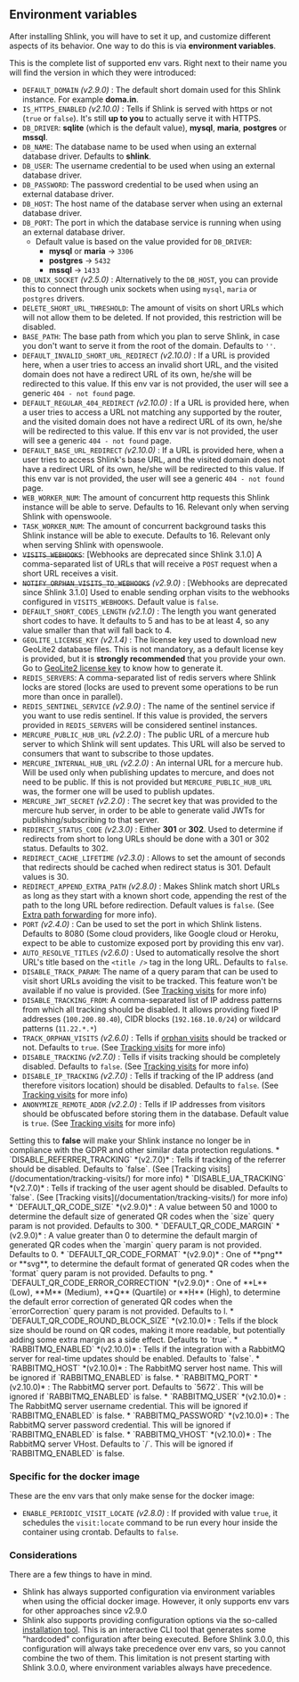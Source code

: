 
## Environment variables

After installing Shlink, you will have to set it up, and customize different aspects of its behavior. One way to do this is via **environment variables**.

This is the complete list of supported env vars. Right next to their name you will find the version in which they were introduced:

* `DEFAULT_DOMAIN` *(v2.9.0)* : The default short domain used for this Shlink instance. For example **doma.in**.
* `IS_HTTPS_ENABLED` *(v2.10.0)* : Tells if Shlink is served with https or not (`true` or `false`). It's still **up to you** to actually serve it with HTTPS.
* `DB_DRIVER`: **sqlite** (which is the default value), **mysql**, **maria**, **postgres** or **mssql**.
* `DB_NAME`: The database name to be used when using an external database driver. Defaults to **shlink**.
* `DB_USER`: The username credential to be used when using an external database driver.
* `DB_PASSWORD`: The password credential to be used when using an external database driver.
* `DB_HOST`: The host name of the database server when using an external database driver.
* `DB_PORT`: The port in which the database service is running when using an external database driver.
  * Default value is based on the value provided for `DB_DRIVER`:
    * **mysql** or **maria** -> `3306`
    * **postgres** -> `5432`
    * **mssql** -> `1433`
* `DB_UNIX_SOCKET` *(v2.5.0)* : Alternatively to the `DB_HOST`, you can provide this to connect through unix sockets when using `mysql`, `maria` or `postgres` drivers.
* `DELETE_SHORT_URL_THRESHOLD`: The amount of visits on short URLs which will not allow them to be deleted. If not provided, this restriction will be disabled.
* `BASE_PATH`: The base path from which you plan to serve Shlink, in case you don't want to serve it from the root of the domain. Defaults to `''`.
* `DEFAULT_INVALID_SHORT_URL_REDIRECT` *(v2.10.0)* : If a URL is provided here, when a user tries to access an invalid short URL, and the visited domain does not have a redirect URL of its own, he/she will be redirected to this value. If this env var is not provided, the user will see a generic `404 - not found` page.
* `DEFAULT_REGULAR_404_REDIRECT` *(v2.10.0)* : If a URL is provided here, when a user tries to access a URL not matching any supported by the router, and the visited domain does not have a redirect URL of its own, he/she will be redirected to this value. If this env var is not provided, the user will see a generic `404 - not found` page.
* `DEFAULT_BASE_URL_REDIRECT` *(v2.10.0)* : If a URL is provided here, when a user tries to access Shlink's base URL, and the visited domain does not have a redirect URL of its own, he/she will be redirected to this value. If this env var is not provided, the user will see a generic `404 - not found` page.
* `WEB_WORKER_NUM`: The amount of concurrent http requests this Shlink instance will be able to serve. Defaults to 16. Relevant only when serving Shlink with openswoole.
* `TASK_WORKER_NUM`: The amount of concurrent background tasks this Shlink instance will be able to execute. Defaults to 16. Relevant only when serving Shlink with openswoole.
* ~~`VISITS_WEBHOOKS`~~: [Webhooks are deprecated since Shlink 3.1.0] A comma-separated list of URLs that will receive a `POST` request when a short URL receives a visit.
* ~~`NOTIFY_ORPHAN_VISITS_TO_WEBHOOKS`~~ *(v2.9.0)* : [Webhooks are deprecated since Shlink 3.1.0] Used to enable sending orphan visits to the webhooks configured in `VISITS_WEBHOOKS`. Default value is `false`.
* `DEFAULT_SHORT_CODES_LENGTH` *(v2.1.0)* : The length you want generated short codes to have. It defaults to 5 and has to be at least 4, so any value smaller than that will fall back to 4.
* `GEOLITE_LICENSE_KEY` *(v2.1.4)* : The license key used to download new GeoLite2 database files. This is not mandatory, as a default license key is provided, but it is **strongly recommended** that you provide your own. Go to [GeoLite2 license key](/documentation/geolite-license-key) to know how to generate it.
* `REDIS_SERVERS`: A comma-separated list of redis servers where Shlink locks are stored (locks are used to prevent some operations to be run more than once in parallel).
* `REDIS_SENTINEL_SERVICE` *(v2.9.0)* : The name of the sentinel service if you want to use redis sentinel. If this value is provided, the servers provided in `REDIS_SERVERS` will be considered sentinel instances.
* `MERCURE_PUBLIC_HUB_URL` *(v2.2.0)* : The public URL of a mercure hub server to which Shlink will sent updates. This URL will also be served to consumers that want to subscribe to those updates.
* `MERCURE_INTERNAL_HUB_URL` *(v2.2.0)* : An internal URL for a mercure hub. Will be used only when publishing updates to mercure, and does not need to be public. If this is not provided but `MERCURE_PUBLIC_HUB_URL` was, the former one will be used to publish updates.
* `MERCURE_JWT_SECRET` *(v2.2.0)* : The secret key that was provided to the mercure hub server, in order to be able to generate valid JWTs for publishing/subscribing to that server.
* `REDIRECT_STATUS_CODE` *(v2.3.0)* : Either **301** or **302**. Used to determine if redirects from short to long URLs should be done with a 301 or 302 status. Defaults to 302.
* `REDIRECT_CACHE_LIFETIME` *(v2.3.0)* : Allows to set the amount of seconds that redirects should be cached when redirect status is 301. Default values is 30.
* `REDIRECT_APPEND_EXTRA_PATH` *(v2.8.0)* : Makes Shlink match short URLs as long as they start with a known short code, appending the rest of the path to the long URL before redirection. Default values is `false`. (See [Extra path forwarding](/documentation/some-features/#extra-path-forwarding) for more info).
* `PORT` *(v2.4.0)* : Can be used to set the port in which Shlink listens. Defaults to 8080 (Some cloud providers, like Google cloud or Heroku, expect to be able to customize exposed port by providing this env var).
* `AUTO_RESOLVE_TITLES` *(v2.6.0)* : Used to automatically resolve the short URL's title based on the `<title />` tag in the long URL. Defaults to `false`.
* `DISABLE_TRACK_PARAM`: The name of a query param that can be used to visit short URLs avoiding the visit to be tracked. This feature won't be available if no value is provided. (See [Tracking visits](/documentation/tracking-visits/) for more info)
* `DISABLE_TRACKING_FROM`: A comma-separated list of IP address patterns from which all tracking should be disabled. It allows providing fixed IP addresses (`100.200.80.40`), CIDR blocks (`192.168.10.0/24`) or wildcard patterns (`11.22.*.*`)
* `TRACK_ORPHAN_VISITS` *(v2.6.0)* : Tells if [orphan visits](/documentation/tracking-visits/#orphan-visits) should be tracked or not. Defaults to `true`. (See [Tracking visits](/documentation/tracking-visits/) for more info)
* `DISABLE_TRACKING` *(v2.7.0)* : Tells if visits tracking should be completely disabled. Defaults to `false`. (See [Tracking visits](/documentation/tracking-visits/) for more info)
* `DISABLE_IP_TRACKING` *(v2.7.0)* : Tells if tracking of the IP address (and therefore visitors location) should be disabled. Defaults to `false`. (See [Tracking visits](/documentation/tracking-visits/) for more info)
* `ANONYMIZE_REMOTE_ADDR` *(v2.2.0)* : Tells if IP addresses from visitors should be obfuscated before storing them in the database. Default value is `true`. (See [Tracking visits](/documentation/tracking-visits/) for more info)
<Callout type="warning">
  Setting this to <b>false</b> will make your Shlink instance no longer be in compliance with the GDPR and other similar data protection regulations.
</Callout>
* `DISABLE_REFERRER_TRACKING` *(v2.7.0)* : Tells if tracking of the referrer should be disabled. Defaults to `false`. (See [Tracking visits](/documentation/tracking-visits/) for more info)
* `DISABLE_UA_TRACKING` *(v2.7.0)* : Tells if tracking of the user agent should be disabled. Defaults to `false`. (See [Tracking visits](/documentation/tracking-visits/) for more info)
* `DEFAULT_QR_CODE_SIZE` *(v2.9.0)* : A value between 50 and 1000 to determine the default size of generated QR codes when the `size` query param is not provided. Defaults to 300.
* `DEFAULT_QR_CODE_MARGIN` *(v2.9.0)* : A value greater than 0 to determine the default margin of generated QR codes when the `margin` query param is not provided. Defaults to 0.
* `DEFAULT_QR_CODE_FORMAT` *(v2.9.0)* : One of **png** or **svg**, to determine the default format of generated QR codes when the `format` query param is not provided. Defaults to png.
* `DEFAULT_QR_CODE_ERROR_CORRECTION` *(v2.9.0)* : One of **L** (Low), **M** (Medium), **Q** (Quartile) or **H** (High), to determine the default error correction of generated QR codes when the `errorCorrection` query param is not provided. Defaults to l.
* `DEFAULT_QR_CODE_ROUND_BLOCK_SIZE` *(v2.10.0)* : Tells if the block size should be round on QR codes, making it more readable, but potentially adding some extra margin as a side effect. Defaults to `true`.
* `RABBITMQ_ENABLED` *(v2.10.0)* : Tells if the integration with a RabbitMQ server for real-time updates should be enabled. Defaults to `false`.
* `RABBITMQ_HOST` *(v2.10.0)* : The RabbitMQ server host name. This will be ignored if `RABBITMQ_ENABLED` is false.
* `RABBITMQ_PORT` *(v2.10.0)* : The RabbitMQ server port. Defaults to `5672`. This will be ignored if `RABBITMQ_ENABLED` is false.
* `RABBITMQ_USER` *(v2.10.0)* : The RabbitMQ server username credential. This will be ignored if `RABBITMQ_ENABLED` is false.
* `RABBITMQ_PASSWORD` *(v2.10.0)* : The RabbitMQ server password credential. This will be ignored if `RABBITMQ_ENABLED` is false.
* `RABBITMQ_VHOST` *(v2.10.0)* : The RabbitMQ server VHost. Defaults to `/`. This will be ignored if `RABBITMQ_ENABLED` is false.

### Specific for the docker image

These are the env vars that only make sense for the docker image:

* `ENABLE_PERIODIC_VISIT_LOCATE` *(v2.8.0)* : If provided with value `true`, it schedules the `visit:locate` command to be run every hour inside the container using crontab. Defaults to `false`.

### Considerations

There are a few things to have in mind.

* Shlink has always supported configuration via environment variables when using the official docker image. However, it only supports env vars for other approaches since v2.9.0
* Shlink also supports providing configuration options via the so-called [installation tool](/documentation/command-line-interface/installation-tool). This is an interactive CLI tool that generates some "hardcoded" configuration after being executed.
  Before Shlink 3.0.0, this configuration will always take precedence over env vars, so you cannot combine the two of them.
  This limitation is not present starting with Shlink 3.0.0, where environment variables always have precedence.
